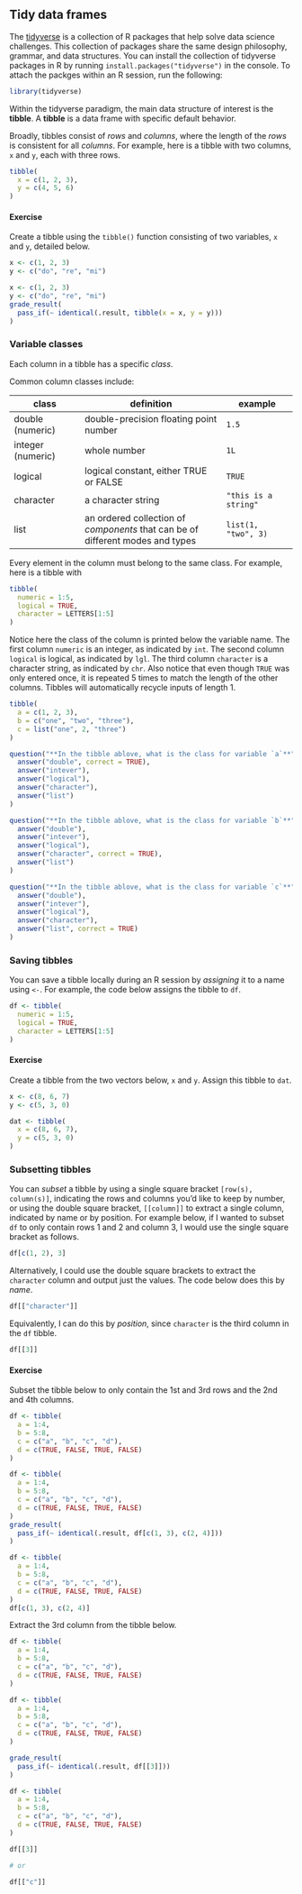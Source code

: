 ## Tidy data frames

The [tidyverse](https://tidyverse.tidyverse.org/articles/paper.html) is a collection of R packages that help solve data science challenges. This collection of packages share the same design philosophy, grammar, and data structures. You can install the collection of tidyverse packages in R by running `install.packages("tidyverse")` in the console. To attach the packges within an R session, run the following:

```r
library(tidyverse)
```

Within the tidyverse paradigm, the main data structure of interest is the **tibble**. A **tibble** is a data frame with specific default behavior. 

Broadly, tibbles consist of _rows_ and _columns_, where the length of the _rows_ is consistent for all _columns_. For example, here is a tibble with two columns, `x` and `y`, each with three rows.

```r
tibble(
  x = c(1, 2, 3),
  y = c(4, 5, 6)
)
```


#### Exercise

Create a tibble using the `tibble()` function consisting of two variables, `x` and `y`, detailed below.

```r
x <- c(1, 2, 3)
y <- c("do", "re", "mi")
```

```r
x <- c(1, 2, 3)
y <- c("do", "re", "mi")
grade_result(
  pass_if(~ identical(.result, tibble(x = x, y = y)))
)
```

### Variable classes

Each column in a tibble has a specific _class_. 

Common column classes include:

class | definition | example
------|------------|------
double (numeric) | double-precision floating point number | `1.5`
integer (numeric) | whole number | `1L`
logical | logical constant, either TRUE or FALSE  | `TRUE`
character | a character string | `"this is a string"`
list | an ordered collection of _components_ that can be of different modes and types | `list(1, "two", 3)`

Every element in the column must belong to the same class. For example, here is a tibble with

```r
tibble(
  numeric = 1:5,
  logical = TRUE,
  character = LETTERS[1:5]
)
```

Notice here the class of the column is printed below the variable name. The first column `numeric` is an integer, as indicated by `int`. The second column `logical` is logical, as indicated by `lgl`. The third column `character` is a character string, as indicated by `chr`. Also notice that even though `TRUE` was only entered once, it is repeated 5 times to match the length of the other columns. Tibbles will automatically recycle inputs of length 1.

```r
tibble(
  a = c(1, 2, 3),
  b = c("one", "two", "three"),
  c = list("one", 2, "three")
)
```

```r
question("**In the tibble ablove, what is the class for variable `a`**",
  answer("double", correct = TRUE),
  answer("intever"),
  answer("logical"),
  answer("character"),
  answer("list")
)
```

```r
question("**In the tibble ablove, what is the class for variable `b`**",
  answer("double"),
  answer("intever"),
  answer("logical"),
  answer("character", correct = TRUE),
  answer("list")
)
```

```r
question("**In the tibble ablove, what is the class for variable `c`**",
  answer("double"),
  answer("intever"),
  answer("logical"),
  answer("character"),
  answer("list", correct = TRUE)
)
```

### Saving tibbles

You can save a tibble locally during an R session by _assigning_ it to a name using `<-`. For example, the code below assigns the tibble to `df`.

```r
df <- tibble(
  numeric = 1:5,
  logical = TRUE,
  character = LETTERS[1:5]
)
```

#### Exercise

Create a tibble from the two vectors below, `x` and `y`. Assign this tibble to `dat`.

```r
x <- c(8, 6, 7)
y <- c(5, 3, 0)

```

```r
dat <- tibble(
  x = c(8, 6, 7),
  y = c(5, 3, 0)
)
```


### Subsetting tibbles

You can _subset_ a tibble by using a single square bracket `[row(s), column(s)]`, indicating the rows and columns you'd like to keep by number, or using the double square bracket, `[[column]]` to extract a single column, indicated by name or by position. For example below, if I wanted to subset `df` to only contain rows 1 and 2 and column 3, I would use the single square bracket as follows.

```r
df[c(1, 2), 3]
```

Alternatively, I could use the double square brackets to extract the `character` column and output just the values. The code below does this by _name_.

```r
df[["character"]]
```

Equivalently, I can do this by _position_, since `character` is the third column in the `df` tibble.

```r
df[[3]]
```

#### Exercise

Subset the tibble below to only contain the 1st and 3rd rows and the 2nd and 4th columns.

```r
df <- tibble(
  a = 1:4,
  b = 5:8,
  c = c("a", "b", "c", "d"),
  d = c(TRUE, FALSE, TRUE, FALSE)
)

```

```r
df <- tibble(
  a = 1:4,
  b = 5:8,
  c = c("a", "b", "c", "d"),
  d = c(TRUE, FALSE, TRUE, FALSE)
)
grade_result(
  pass_if(~ identical(.result, df[c(1, 3), c(2, 4)]))
)
```

```r
df <- tibble(
  a = 1:4,
  b = 5:8,
  c = c("a", "b", "c", "d"),
  d = c(TRUE, FALSE, TRUE, FALSE)
)
df[c(1, 3), c(2, 4)]
```

Extract the 3rd column from the tibble below.

```r
df <- tibble(
  a = 1:4,
  b = 5:8,
  c = c("a", "b", "c", "d"),
  d = c(TRUE, FALSE, TRUE, FALSE)
)

```

```r
df <- tibble(
  a = 1:4,
  b = 5:8,
  c = c("a", "b", "c", "d"),
  d = c(TRUE, FALSE, TRUE, FALSE)
)

grade_result(
  pass_if(~ identical(.result, df[[3]]))
)
```

```r
df <- tibble(
  a = 1:4,
  b = 5:8,
  c = c("a", "b", "c", "d"),
  d = c(TRUE, FALSE, TRUE, FALSE)
)

df[[3]]

# or

df[["c"]]
```





